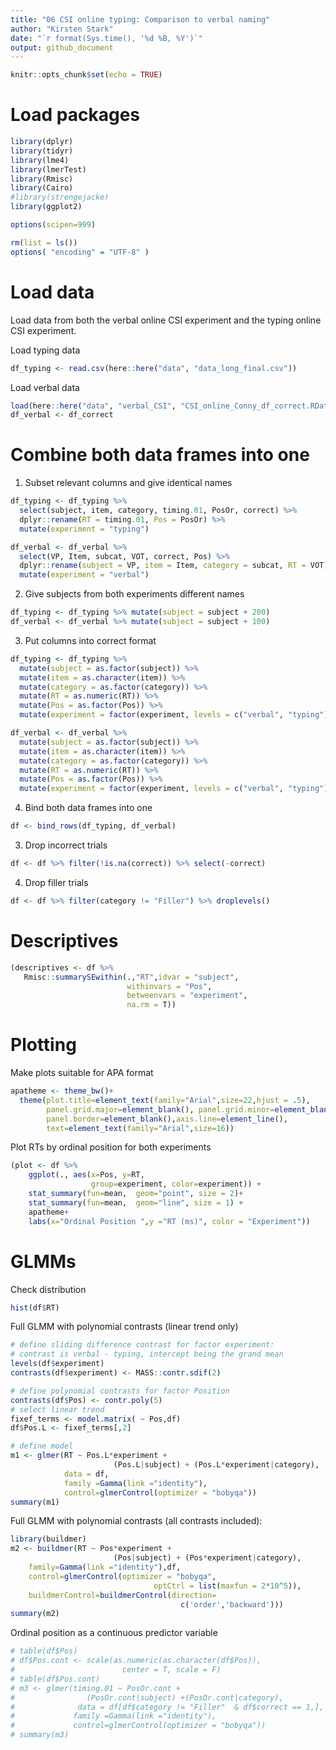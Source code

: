 ```yaml
---
title: "06 CSI online typing: Comparison to verbal naming"
author: "Kirsten Stark"
date: "`r format(Sys.time(), '%d %B, %Y')`"
output: github_document
---
```


```r
knitr::opts_chunk$set(echo = TRUE)
```

# Load packages

```r
library(dplyr)
library(tidyr)
library(lme4)
library(lmerTest)
library(Rmisc)
library(Cairo)
#library(strengejacke)
library(ggplot2)

options(scipen=999)

rm(list = ls())
options( "encoding" = "UTF-8" )
```

# Load data
Load data from both the verbal online CSI experiment and the typing online CSI experiment.  
  
Load typing data

```r
df_typing <- read.csv(here::here("data", "data_long_final.csv"))
```

Load verbal data

```r
load(here::here("data", "verbal_CSI", "CSI_online_Conny_df_correct.RData"))
df_verbal <- df_correct
```

# Combine both data frames into one
1) Subset relevant columns and give identical names

```r
df_typing <- df_typing %>% 
  select(subject, item, category, timing.01, PosOr, correct) %>%
  dplyr::rename(RT = timing.01, Pos = PosOr) %>%
  mutate(experiment = "typing")

df_verbal <- df_verbal %>%
  select(VP, Item, subcat, VOT, correct, Pos) %>%
  dplyr::rename(subject = VP, item = Item, category = subcat, RT = VOT) %>%
  mutate(experiment = "verbal")
```

2) Give subjects from both experiments different names

```r
df_typing <- df_typing %>% mutate(subject = subject + 200)
df_verbal <- df_verbal %>% mutate(subject = subject + 100)
```


3) Put columns into correct format 

```r
df_typing <- df_typing %>% 
  mutate(subject = as.factor(subject)) %>%
  mutate(item = as.character(item)) %>%
  mutate(category = as.factor(category)) %>% 
  mutate(RT = as.numeric(RT)) %>%
  mutate(Pos = as.factor(Pos)) %>% 
  mutate(experiment = factor(experiment, levels = c("verbal", "typing")))

df_verbal <- df_verbal %>% 
  mutate(subject = as.factor(subject)) %>%
  mutate(item = as.character(item)) %>%
  mutate(category = as.factor(category)) %>% 
  mutate(RT = as.numeric(RT)) %>%
  mutate(Pos = as.factor(Pos)) %>% 
  mutate(experiment = factor(experiment, levels = c("verbal", "typing")))
```

4) Bind both data frames into one

```r
df <- bind_rows(df_typing, df_verbal)
```

3) Drop incorrect trials

```r
df <- df %>% filter(!is.na(correct)) %>% select(-correct)
```

4) Drop filler trials

```r
df <- df %>% filter(category != "Filler") %>% droplevels()
```

# Descriptives

```r
(descriptives <- df %>% 
   Rmisc::summarySEwithin(.,"RT",idvar = "subject",
                          withinvars = "Pos",
                          betweenvars = "experiment",
                          na.rm = T))
```

# Plotting
Make plots suitable for APA format

```r
apatheme <- theme_bw()+
  theme(plot.title=element_text(family="Arial",size=22,hjust = .5),
        panel.grid.major=element_blank(), panel.grid.minor=element_blank(),
        panel.border=element_blank(),axis.line=element_line(),
        text=element_text(family="Arial",size=16))
```

Plot RTs by ordinal position for both experiments

```r
(plot <- df %>% 
    ggplot(., aes(x=Pos, y=RT, 
                  group=experiment, color=experiment)) +
    stat_summary(fun=mean,  geom="point", size = 2)+
    stat_summary(fun=mean,  geom="line", size = 1) +
    apatheme+
    labs(x="Ordinal Position ",y ="RT (ms)", color = "Experiment"))
```

# GLMMs
Check distribution

```r
hist(df$RT)
```

Full GLMM with polynomial contrasts (linear trend only)

```r
# define sliding difference contrast for factor experiment: 
# contrast is verbal - typing, intercept being the grand mean 
levels(df$experiment)
contrasts(df$experiment) <- MASS::contr.sdif(2)

# define polynomial contrasts for factor Position
contrasts(df$Pos) <- contr.poly(5)
# select linear trend
fixef_terms <- model.matrix( ~ Pos,df) 
df$Pos.L <- fixef_terms[,2]

# define model
m1 <- glmer(RT ~ Pos.L*experiment +
                       (Pos.L|subject) + (Pos.L*experiment|category),
            data = df,
            family =Gamma(link ="identity"),
            control=glmerControl(optimizer = "bobyqa"))
summary(m1)
```

Full GLMM with polynomial contrasts (all contrasts included):

```r
library(buildmer)
m2 <- buildmer(RT ~ Pos*experiment +
                       (Pos|subject) + (Pos*experiment|category),
	family=Gamma(link ="identity"),df,
	control=glmerControl(optimizer = "bobyqa",
                                optCtrl = list(maxfun = 2*10^5)),
	buildmerControl=buildmerControl(direction=
	                                  c('order','backward')))
summary(m2)
```


Ordinal position as a continuous predictor variable

```r
# table(df$Pos)
# df$Pos.cont <- scale(as.numeric(as.character(df$Pos)), 
#                        center = T, scale = F)
# table(df$Pos.cont)
# m3 <- glmer(timing.01 ~ PosOr.cont + 
#                (PosOr.cont|subject) +(PosOr.cont|category),
#              data = df[df$category != "Filler"  & df$correct == 1,], 
#             family =Gamma(link ="identity"), 
#             control=glmerControl(optimizer = "bobyqa"))
# summary(m3)
```

